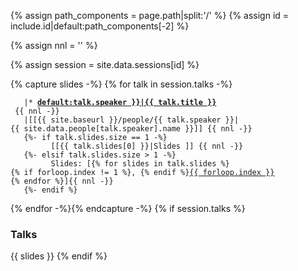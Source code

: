 {% assign path_components = page.path|split:'/' %}
{% assign id = include.id|default:path_components[-2] %}

{% assign nnl = '' %}

{% assign session = site.data.sessions[id] %}

{% capture slides -%}
{% for talk in session.talks -%}
    |* '''[[{{ talk.id|default:talk.speaker }}|{{ talk.title }}]]''' <br/> {{ nnl -}} 
    |[[{{ site.baseurl }}/people/{{ talk.speaker }}|{{ site.data.people[talk.speaker].name }}]] {{ nnl -}}
    {%- if talk.slides.size == 1 -%} 
        &nbsp; [[{{ talk.slides[0] }}|Slides ]] {{ nnl -}}
    {%- elsif talk.slides.size > 1 -%} 
        &nbsp; Slides: &#91;{% for slides in talk.slides %}{% if forloop.index != 1 %}, {% endif %}[[{{ slides }}|{{ forloop.index }}]]{% endfor %}&#93;{{ nnl -}}
    {%- endif %}
{% endfor -%}{% endcapture -%}
{% if session.talks %}
=== Talks ===
{{ slides }}
{% endif %}
